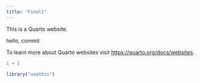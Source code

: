 ```yaml
---
title: "Final1"
---
```


This is a Quarto website.

hello, commit

To learn more about Quarto websites visit <https://quarto.org/docs/websites>.

```r
1 + 1

library("usethis")
```
